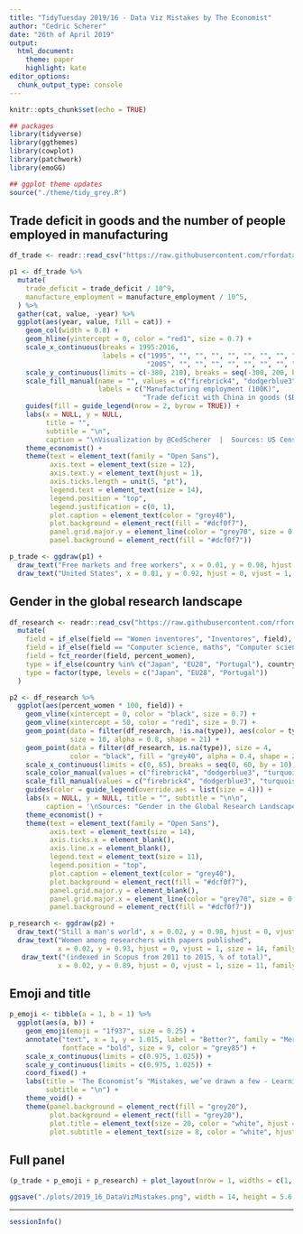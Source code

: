 ```yaml
---
title: "TidyTuesday 2019/16 - Data Viz Mistakes	by The Economist"
author: "Cedric Scherer"
date: "26th of April 2019"
output:
  html_document:
    theme: paper
    highlight: kate
editor_options: 
  chunk_output_type: console
---
```


```r
knitr::opts_chunk$set(echo = TRUE)
```

```r
## packages
library(tidyverse)
library(ggthemes)
library(cowplot)
library(patchwork)
library(emoGG)

## ggplot theme updates
source("./theme/tidy_grey.R")
```

## Trade deficit in goods and the number of people employed in manufacturing

```r
df_trade <- readr::read_csv("https://raw.githubusercontent.com/rfordatascience/tidytuesday/master/data/2019/2019-04-16/trade.csv")
```

```r
p1 <- df_trade %>% 
  mutate(
    trade_deficit = trade_deficit / 10^9, 
    manufacture_employment = manufacture_employment / 10^5,
  ) %>% 
  gather(cat, value, -year) %>% 
  ggplot(aes(year, value, fill = cat)) + 
    geom_col(width = 0.8) +
    geom_hline(yintercept = 0, color = "red1", size = 0.7) +
    scale_x_continuous(breaks = 1995:2016, 
                       labels = c("1995", "", "", "", "", "", "", "", "", "", 
                                  "2005", "", "", "", "", "", "", "", "", "", "", "2016")) +
    scale_y_continuous(limits = c(-380, 210), breaks = seq(-300, 200, by = 100)) +
    scale_fill_manual(name = "", values = c("firebrick4", "dodgerblue3"), 
                      labels = c("Manufacturing employment (100K)",
                                 "Trade deficit with China in goods ($B)")) +
    guides(fill = guide_legend(nrow = 2, byrow = TRUE)) +
    labs(x = NULL, y = NULL, 
         title = "",
         subtitle = "\n", 
         caption = "\nVisualization by @CedScherer  |  Sources: US Census Bureau; BLS") +
    theme_economist() +
    theme(text = element_text(family = "Open Sans"), 
          axis.text = element_text(size = 12),
          axis.text.y = element_text(hjust = 1),
          axis.ticks.length = unit(5, "pt"),
          legend.text = element_text(size = 14),
          legend.position = "top",
          legend.justification = c(0, 1),
          plot.caption = element_text(color = "grey40"),
          plot.background = element_rect(fill = "#dcf0f7"),
          panel.grid.major.y = element_line(color = "grey70", size = 0.4),
          panel.background = element_rect(fill = "#dcf0f7"))

p_trade <- ggdraw(p1) + 
  draw_text("Free markets and free workers", x = 0.01, y = 0.98, hjust = 0, vjust = 1, size = 20, family = "Open Sans ExtraBold") +
  draw_text("United States", x = 0.01, y = 0.92, hjust = 0, vjust = 1, size = 14, family = "Open Sans")
```

## Gender in the global research landscape

```r
df_research <- readr::read_csv("https://raw.githubusercontent.com/rfordatascience/tidytuesday/master/data/2019/2019-04-16/women_research.csv") %>% 
  mutate(
    field = if_else(field == "Women inventores", "Inventores", field),
    field = if_else(field == "Computer science, maths", "Computer sciences", field),
    field = fct_reorder(field, percent_women),
    type = if_else(country %in% c("Japan", "EU28", "Portugal"), country, NA_character_),
    type = factor(type, levels = c("Japan", "EU28", "Portugal"))
  )
```

```r
p2 <- df_research %>% 
  ggplot(aes(percent_women * 100, field)) + 
    geom_vline(xintercept = 0, color = "black", size = 0.7) + 
    geom_vline(xintercept = 50, color = "red1", size = 0.7) + 
    geom_point(data = filter(df_research, !is.na(type)), aes(color = type, fill = type), 
               size = 10, alpha = 0.8, shape = 21) +
    geom_point(data = filter(df_research, is.na(type)), size = 4, 
               color = "black", fill = "grey40", alpha = 0.4, shape = 21) + 
    scale_x_continuous(limits = c(0, 65), breaks = seq(0, 60, by = 10), expand = c(0, 0)) +
    scale_color_manual(values = c("firebrick4", "dodgerblue3", "turquoise4"), name = NULL) +
    scale_fill_manual(values = c("firebrick4", "dodgerblue3", "turquoise4"), name = NULL) +
    guides(color = guide_legend(override.aes = list(size = 4))) +
    labs(x = NULL, y = NULL, title = "", subtitle = "\n\n", 
         caption = '\nSources: "Gender in the Global Research Landscape" by Elsevier; The Economist\nVisualization by @CedScherer') +
    theme_economist() +
    theme(text = element_text(family = "Open Sans"), 
          axis.text = element_text(size = 14),
          axis.ticks.x = element_blank(),
          axis.line.x = element_blank(),
          legend.text = element_text(size = 11),
          legend.position = "top",
          plot.caption = element_text(color = "grey40"),
          plot.background = element_rect(fill = "#dcf0f7"),
          panel.grid.major.y = element_blank(),
          panel.grid.major.x = element_line(color = "grey70", size = 0.4),
          panel.background = element_rect(fill = "#dcf0f7"))

p_research <- ggdraw(p2) + 
  draw_text("Still a man's world", x = 0.02, y = 0.98, hjust = 0, vjust = 1, size = 20, family = "Open Sans ExtraBold") +
  draw_text("Women among researchers with papers published", 
            x = 0.02, y = 0.93, hjust = 0, vjust = 1, size = 14, family = "Open Sans") +
   draw_text("(indexed in Scopus from 2011 to 2015, % of total)", 
            x = 0.02, y = 0.89, hjust = 0, vjust = 1, size = 11, family = "Open Sans")
```

## Emoji and title

```r
p_emoji <- tibble(a = 1, b = 1) %>% 
  ggplot(aes(a, b)) + 
    geom_emoji(emoji = "1f937", size = 0.25) +
    annotate("text", x = 1, y = 1.015, label = "Better?", family = "Merriweather", 
             fontface = "bold", size = 9, color = "grey85") +
    scale_x_continuous(limits = c(0.975, 1.025)) +
    scale_y_continuous(limits = c(0.975, 1.025)) +
    coord_fixed() +
    labs(title = 'The Economist’s "Mistakes, we’ve drawn a few - Learning from our errors in data visualisation"                 ',
         subtitle = "\n") +
    theme_void() + 
    theme(panel.background = element_rect(fill = "grey20"), 
          plot.background = element_rect(fill = "grey20"),
          plot.title = element_text(size = 20, color = "white", hjust = 0.5, family = "Poppins", face = "bold"),
          plot.subtitle = element_text(size = 8, color = "white", hjust = 0.5, family = "Poppins"))
```

## Full panel

```r
(p_trade + p_emoji + p_research) + plot_layout(nrow = 1, widths = c(1, 0.35, 0.85))

ggsave("./plots/2019_16_DataVizMistakes.png", width = 14, height = 5.6, dpi = 300)
```

***

```r
sessionInfo()
```
